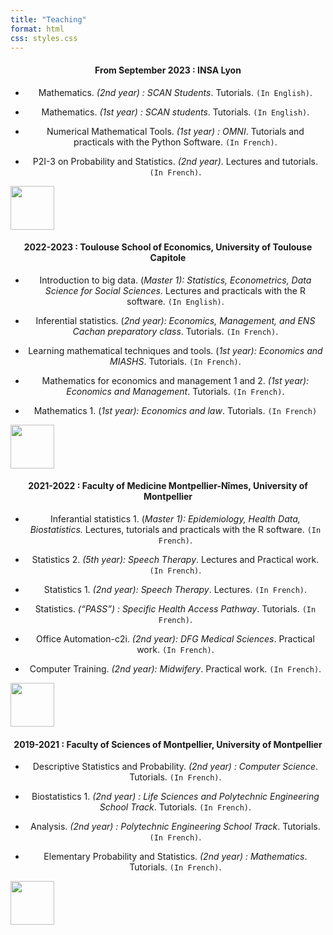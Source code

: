 ```yaml
---
title: "Teaching"
format: html
css: styles.css
---
```



:::: {layout="[80, 20 ]"}

::: {#first-column style="text-align: center;"}
#### From September 2023 : INSA Lyon

- Mathematics. *(2nd year) : SCAN Students*. Tutorials. `(In English)`.

- Mathematics. *(1st year) : SCAN students*. Tutorials. `(In English)`.

- Numerical Mathematical Tools. *(1st year) : OMNI*. Tutorials and practicals with the Python Software. `(In French)`. 

- P2I-3 on Probability and Statistics. *(2nd year)*. Lectures and tutorials. `(In French)`.
:::

::: {#second-column}
![](logo_insa.png){style="height: 70px;"}
:::
::::



:::: {layout="[80, 20 ]"}

::: {#first-column style="text-align: center;"}
#### 2022-2023 : Toulouse School of Economics, University of Toulouse Capitole 

-   Introduction to big data. (*Master 1): Statistics, Econometrics, Data Science for Social Sciences*. Lectures and practicals with the R software. `(In English)`.

-   Inferential statistics. (*2nd year): Economics, Management, and ENS Cachan preparatory class*. Tutorials. `(In French)`.

-   Learning mathematical techniques and tools. (*1st year): Economics and MIASHS*. Tutorials. `(In French)`.

-   Mathematics for economics and management 1 and 2. *(1st year): Economics and Management*. Tutorials. `(In French)`.

-   Mathematics 1. (*1st year): Economics and law*. Tutorials. `(In French)`

:::

::: {#second-column}
![](logo_tse.png){style="height: 70px;"}
:::
::::


:::: {layout="[80, 20 ]"}

::: {#first-column style="text-align: center;"}

#### 2021-2022 : Faculty of Medicine Montpellier-Nîmes, University of Montpellier

-   Inferantial statistics 1. (*Master 1): Epidemiology, Health Data, Biostatistics.* Lectures, tutorials and practicals with the R software. `(In French)`.

-   Statistics 2. *(5th year): Speech Therapy*. Lectures and Practical work. `(In French)`.

-   Statistics 1. *(2nd year): Speech Therapy*. Lectures. `(In French)`.

-   Statistics. *("PASS") : Specific Health Access Pathway*. Tutorials. `(In French)`.

-   Office Automation-c2i. *(2nd year): DFG Medical Sciences*. Practical work. `(In French)`.

-   Computer Training. *(2nd year): Midwifery*. Practical work. `(In French)`.
:::

::: {#second-column}
![](logo_medecine.png){style="height: 70px;"}
:::
::::


:::: {layout="[80, 20 ]"}

::: {#first-column style="text-align: center;"}
#### 2019-2021 : Faculty of Sciences of Montpellier, University of Montpellier

-   Descriptive Statistics and Probability. *(2nd year) : Computer Science*. Tutorials. `(In French)`.

-   Biostatistics 1. *(2nd year) : Life Sciences and Polytechnic Engineering School Track*. Tutorials. `(In French)`.

-   Analysis. *(2nd year) : Polytechnic Engineering School Track*. Tutorials. `(In French)`.

-   Elementary Probability and Statistics. *(2nd year) : Mathematics*. Tutorials. `(In French)`.
:::

::: {#second-column}
![](logo_fac_de_sciences.jpg){style="height: 70px;"}
:::
::::